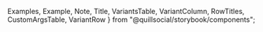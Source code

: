   Examples,
  Example,
  Note,
  Title,
  VariantsTable,
  VariantColumn,
  RowTitles,
  CustomArgsTable,
  VariantRow
} from "@quillsocial/storybook/components";


<Meta title="UI/Toasts" component={DefaultToast} />

<Title title="Toasts" suffix="Brief" subtitle="Version 2.0 — Last Update: 22 Aug 2022"/>


## Definition
Toasts are used to show an action has had a impact. If a user submits a form a toast should be shown to notify the user there has been a success

## Structure

<CustomArgsTable of={DefaultToast} />


<Examples title="Toasts" >
  <Example title="Default">
    <DefaultToast  message="Default Toast" toastVisible={true}/>
  </Example>
  <Example title="Success">
    <SuccessToast message="Success Toast" toastVisible={true}/>
  </Example>
  <Example title="Warning">
    <WarningToast message="Warning Toast" toastVisible={true}/>
  </Example>
  <Example title="Error">
    <ErrorToast message="Error Toast" toastVisible={true}/>
  </Example>
</Examples>

## Toast Story

<Canvas>
  <Story name="Default"
  args={{
    message: 'Default Toast',
    toastVisible: true
  }}
         argTypes={{
            message: { control: 'text' },
            toastVisible: { control: 'boolean'}
  }}>
    {({message, toastVisible}) => (
      <VariantsTable titles={['Default','Success', 'Warning', 'Error']} columnMinWidth={150}>
        <VariantRow variant="Default">
          <DefaultToast message={message} toastVisible={toastVisible}/>
          <SuccessToast message={message} toastVisible={toastVisible}/>
          <WarningToast message={message} toastVisible={toastVisible}/>
          <ErrorToast message={message} toastVisible={toastVisible}/>
        </VariantRow>
      </VariantsTable>
    )}
  </Story>
</Canvas>
